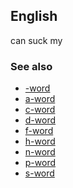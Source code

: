 ==English==
can suck my

===See also===
*[[-word]]
*[[a-word]]
*[[c-word]]
*[[d-word]]
*[[f-word]]
*[[h-word]]
*[[n-word]]
*[[p-word]]
*[[s-word]]